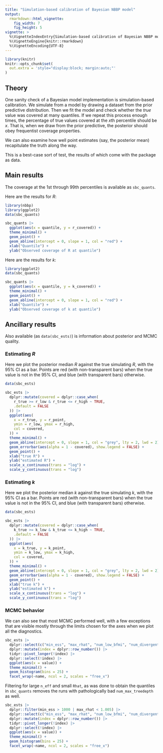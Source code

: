 ```yaml
---
title: "Simulation-based calibration of Bayesian NBBP model"
output:
  rmarkdown::html_vignette:
    fig_width: 7
    fig_height: 5
vignette: >
  %\VignetteIndexEntry{Simulation-based calibration of Bayesian NBBP model}
  %\VignetteEngine{knitr::rmarkdown}
  %\VignetteEncoding{UTF-8}
---
```


```r
library(knitr)
knitr::opts_chunk$set(
  out.extra = 'style="display:block; margin:auto;"'
)
```

## Theory
One sanity check of a Bayesian model implementation is simulation-based calibration.
We simulate from a model by drawing a dataset from the prior predictive distribution.
Then we fit the model and check whether the _true_ value was covered at many quantiles.
If we repeat this process enough times, the percentage of true values covered at the $x$th percentile should be $x$.
That is, when we draw from the prior predictive, the posterior should obey frequentist coverage properties.

We can also examine how well point estimates (say, the posterior mean) recapitulate the truth along the way.

This is a best-case sort of test, the results of which come with the package as data.

## Main results

The coverage at the 1st through 99th percentiles is available as `sbc_quants`.

Here are the results for $R$:
```r
library(nbbp)
library(ggplot2)
data(sbc_quants)

sbc_quants |>
  ggplot(aes(x = quantile, y = r_covered)) +
  theme_minimal() +
  geom_point() +
  geom_abline(intercept = 0, slope = 1, col = "red") +
  xlab("Quantile") +
  ylab("Observed coverage of R at quantile")
```

Here are the results for $k$:
```r
library(ggplot2)
data(sbc_quants)

sbc_quants |>
  ggplot(aes(x = quantile, y = k_covered)) +
  theme_minimal() +
  geom_point() +
  geom_abline(intercept = 0, slope = 1, col = "red") +
  xlab("Quantile") +
  ylab("Observed coverage of k at quantile")
```

## Ancillary results

Also available (as `data(sbc_ests)`) is information about posterior and MCMC quality.

### Estimating $R$

Here we plot the posterior median $R$ against the true simulating $R$, with the 95% CI as a bar.
Points are red (with non-transparent bars) when the true value is not in the 95% CI, and blue (with transparent bars) otherwise.
```r
data(sbc_ests)

sbc_ests |>
  dplyr::mutate(covered = dplyr::case_when(
    r_true >= r_low & r_true <= r_high ~ TRUE,
    .default = FALSE
  )) |>
  ggplot(aes(
    x = r_true, y = r_point,
    ymin = r_low, ymax = r_high,
    col = covered,
  )) +
  theme_minimal() +
  geom_abline(intercept = 0, slope = 1, col = "grey", lty = 2, lwd = 2) +
  geom_errorbar(aes(alpha = 1 - covered), show.legend = FALSE) +
  geom_point() +
  xlab("true R") +
  ylab("estimated R") +
  scale_x_continuous(trans = "log") +
  scale_y_continuous(trans = "log")
```


### Estimating $k$

Here we plot the posterior median $k$ against the true simulating $k$, with the 95% CI as a bar.
Points are red (with non-transparent bars) when the true value is not in the 95% CI, and blue (with transparent bars) otherwise.

```r
data(sbc_ests)

sbc_ests |>
  dplyr::mutate(covered = dplyr::case_when(
    k_true >= k_low & k_true <= k_high ~ TRUE,
    .default = FALSE
  )) |>
  ggplot(aes(
    x = k_true, y = k_point,
    ymin = k_low, ymax = k_high,
    col = covered,
  )) +
  theme_minimal() +
  geom_abline(intercept = 0, slope = 1, col = "grey", lty = 2, lwd = 2) +
  geom_errorbar(aes(alpha = 1 - covered), show.legend = FALSE) +
  geom_point() +
  xlab("true k") +
  ylab("estimated k") +
  scale_x_continuous(trans = "log") +
  scale_y_continuous(trans = "log")
```


### MCMC behavior

We can also see that most MCMC performed well, with a few exceptions that are visible mostly through the limits chosen for the axes when we plot all the diagnostics.

```r
sbc_ests |>
  dplyr::select(c("min_ess", "max_rhat", "num_low_bfmi", "num_divergent", "num_max_treedepth")) |>
  dplyr::mutate(index = dplyr::row_number()) |>
  tidyr::pivot_longer(!index) |>
  dplyr::select(!index) |>
  ggplot(aes(x = value)) +
  theme_minimal() +
  geom_histogram(bins = 25) +
  facet_wrap(~name, ncol = 2, scales = "free_x")
```


Filtering for large `n_eff` and small `Rhat`, as was done to obtain the quantiles in `sbc_quants` removes the runs with pathologically bad `num_max_treedepth` as well.

```r
sbc_ests |>
  dplyr::filter(min_ess > 1000 | max_rhat < 1.005) |>
  dplyr::select(c("min_ess", "max_rhat", "num_low_bfmi", "num_divergent", "num_max_treedepth")) |>
  dplyr::mutate(index = dplyr::row_number()) |>
  tidyr::pivot_longer(!index) |>
  dplyr::select(!index) |>
  ggplot(aes(x = value)) +
  theme_minimal() +
  geom_histogram(bins = 25) +
  facet_wrap(~name, ncol = 2, scales = "free_x")
```

